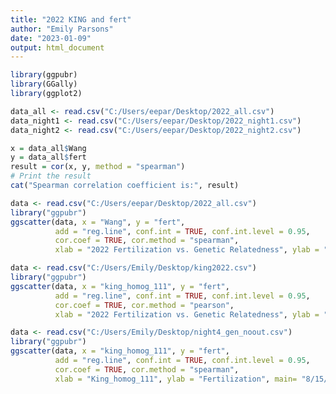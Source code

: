 ---
title: "2022 KING and fert"
author: "Emily Parsons"
date: "2023-01-09"
output: html_document
---

```{r}
library(ggpubr)
library(GGally)
library(ggplot2)
```




```{r}
data_all <- read.csv("C:/Users/eepar/Desktop/2022_all.csv")
data_night1 <- read.csv("C:/Users/eepar/Desktop/2022_night1.csv")
data_night2 <- read.csv("C:/Users/eepar/Desktop/2022_night2.csv")
```
```{r}

x = data_all$Wang
y = data_all$fert
result = cor(x, y, method = "spearman")
# Print the result
cat("Spearman correlation coefficient is:", result)
```
```{r}
data <- read.csv("C:/Users/eepar/Desktop/2022_all.csv")
library("ggpubr")
ggscatter(data, x = "Wang", y = "fert", 
          add = "reg.line", conf.int = TRUE, conf.int.level = 0.95, 
          cor.coef = TRUE, cor.method = "spearman",
          xlab = "2022 Fertilization vs. Genetic Relatedness", ylab = "Fertilization", main= "ACER 2022 Fertilization Results (n=3) vs. Genetic Relatedness of Parents (Spearman Correlation")
```

```{r}
data <- read.csv("C:/Users/Emily/Desktop/king2022.csv")
library("ggpubr")
ggscatter(data, x = "king_homog_111", y = "fert", 
          add = "reg.line", conf.int = TRUE, conf.int.level = 0.95, 
          cor.coef = TRUE, cor.method = "pearson",
          xlab = "2022 Fertilization vs. Genetic Relatedness", ylab = "Fertilization", main= "ACER 2022 Fertilization Results (n=3) vs. Genetic Relatedness of Parents (Spearman Correlation")
```

```{r}
data <- read.csv("C:/Users/Emily/Desktop/night4_gen_noout.csv")
library("ggpubr")
ggscatter(data, x = "king_homog_111", y = "fert", 
          add = "reg.line", conf.int = TRUE, conf.int.level = 0.95, 
          cor.coef = TRUE, cor.method = "spearman",
          xlab = "King_homog_111", ylab = "Fertilization", main= "8/15/2022 Fert vs. Genetic Relatedness (Spearman)")
```
